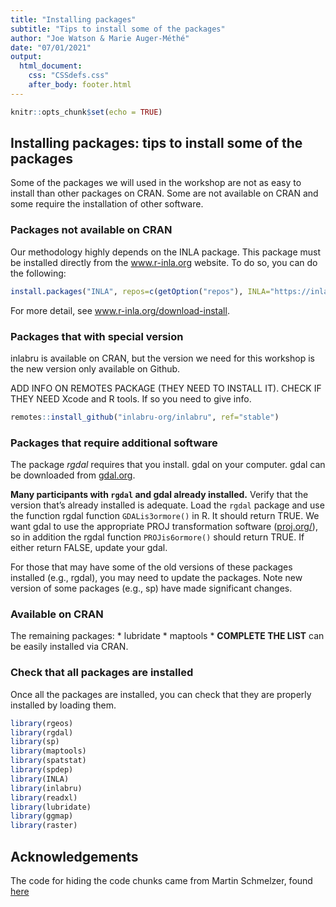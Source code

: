 ```yaml
---
title: "Installing packages"
subtitle: "Tips to install some of the packages"
author: "Joe Watson & Marie Auger-Méthé"
date: "07/01/2021"
output: 
  html_document:
    css: "CSSdefs.css"
    after_body: footer.html
---
```


<script src="js/hideOutput.js"></script>


```r
knitr::opts_chunk$set(echo = TRUE)
```

## Installing packages: tips to install some of the packages

Some of the packages we will used in the workshop are not as easy to install than other packages on CRAN. Some are not available on CRAN and some require the installation of other software.

### Packages not available on CRAN

Our methodology highly depends on the INLA package. This package must be installed directly from the [www.r-inla.org](https://www.r-inla.org) website. To do so, you can do the following:

```r
install.packages("INLA", repos=c(getOption("repos"), INLA="https://inla.r-inla-download.org/R/stable"), dep=TRUE)
```

For more detail, see [www.r-inla.org/download-install](https://www.r-inla.org/download-install).


### Packages that with special version

inlabru is available on CRAN, but the version we need for this workshop is the new version only available on Github.

ADD INFO ON REMOTES PACKAGE (THEY NEED TO INSTALL IT). CHECK IF THEY NEED Xcode and R tools. If so you need to give info.

```r
remotes::install_github("inlabru-org/inlabru", ref="stable")
```

### Packages that require additional software

The package *rgdal* requires that you install. gdal on your computer. gdal can be downloaded from [gdal.org](https://gdal.org). 

**Many participants with `rgdal` and gdal already installed.** Verify that the version that's already installed is adequate. Load the `rgdal` package and use the function rgdal function `GDALis3ormore()` in R. It should return TRUE. We want gdal to use the appropriate PROJ transformation software ([proj.org/](https://proj.org/)), so in addition the rgdal function `PROJis6ormore()` should return TRUE. If either return FALSE, update your gdal.

For those that may have some of the old versions of these packages installed (e.g., rgdal), you may need to update the packages. Note new version of some packages (e.g., sp) have made significant changes.

### Available on CRAN

The remaining packages:
* lubridate
* maptools
* **COMPLETE THE LIST**
can be easily installed via CRAN. 

### Check that all packages are installed

Once all the packages are installed, you can check that they are properly installed by loading them.

```r
library(rgeos)
library(rgdal)
library(sp)
library(maptools)
library(spatstat)
library(spdep)
library(INLA)
library(inlabru)
library(readxl)
library(lubridate)
library(ggmap)
library(raster)
```


## Acknowledgements
The code for hiding the code chunks came from Martin Schmelzer, found [here](https://stackoverflow.com/questions/37755037/how-to-add-code-folding-to-output-chunks-in-rmarkdown-html-documents/37839683#37839683)